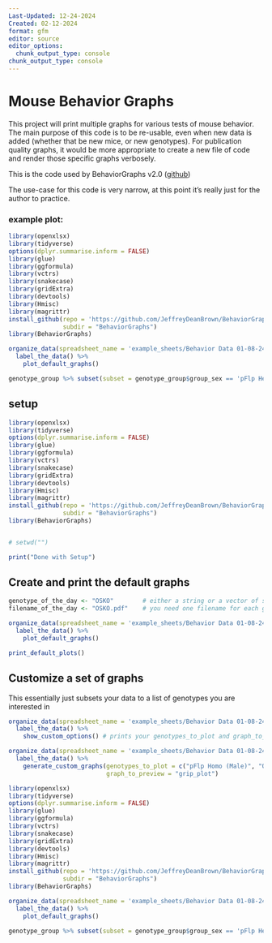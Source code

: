 ```yaml
---
Last-Updated: 12-24-2024
Created: 02-12-2024
format: gfm
editor: source
editor_options:
  chunk_output_type: console
chunk_output_type: console
---
```


# Mouse Behavior Graphs

This project will print multiple graphs for various tests of mouse behavior. The main purpose
of this code is to be re-usable, even when new data is added (whether that be new mice, or 
new genotypes). For publication quality graphs, it would be more appropriate to create a 
new file of code and render those specific graphs verbosely. 

This is the code used by BehaviorGraphs v2.0 ([github](https://github.com/JeffreyDeanBrown/BehaviorGraphs))

The use-case for this code is very narrow, at this point it's really just for the author to practice.

### example plot:

```r
library(openxlsx) 
library(tidyverse)
options(dplyr.summarise.inform = FALSE)
library(glue) 
library(ggformula) 
library(vctrs) 
library(snakecase) 
library(gridExtra)
library(devtools)
library(Hmisc)
library(magrittr)
install_github(repo = 'https://github.com/JeffreyDeanBrown/BehaviorGraphs',
               subdir = "BehaviorGraphs")
library(BehaviorGraphs)

organize_data(spreadsheet_name = 'example_sheets/Behavior Data 01-08-24.xlsx') %>%
  label_the_data() %>%
    plot_default_graphs()

genotype_group %>% subset(subset = genotype_group$group_sex == 'pFlp Hetero (Female)', select = grip_plot) %>% as.list
```

## setup

```r

library(openxlsx) 
library(tidyverse)
options(dplyr.summarise.inform = FALSE)
library(glue) 
library(ggformula) 
library(vctrs) 
library(snakecase) 
library(gridExtra)
library(devtools)
library(Hmisc)
library(magrittr)
install_github(repo = 'https://github.com/JeffreyDeanBrown/BehaviorGraphs',
               subdir = "BehaviorGraphs")
library(BehaviorGraphs)


# setwd("")

print("Done with Setup")

```





## Create and print the default graphs

```r

genotype_of_the_day <- "OSKO"        # either a string or a vector of strings
filename_of_the_day <- "OSKO.pdf"    # you need one filename for each genotype

organize_data(spreadsheet_name = 'example_sheets/Behavior Data 01-08-24.xlsx') %>%
  label_the_data() %>%
    plot_default_graphs()

print_default_plots()

```





## Customize a set of graphs

This essentially just subsets your data to a list of genotypes you are interested in

```r

organize_data(spreadsheet_name = 'example_sheets/Behavior Data 01-08-24.xlsx') %>%
  label_the_data() %>%
    show_custom_options() # prints your genotypes_to_plot and graph_to_preview options

organize_data(spreadsheet_name = 'example_sheets/Behavior Data 01-08-24.xlsx') %>%
  label_the_data() %>%
    generate_custom_graphs(genotypes_to_plot = c("pFlp Homo (Male)", "OSKO Homo wSOD1M (Female)"),
                           graph_to_preview = "grip_plot")

```

```r
library(openxlsx) 
library(tidyverse)
options(dplyr.summarise.inform = FALSE)
library(glue) 
library(ggformula) 
library(vctrs) 
library(snakecase) 
library(gridExtra)
library(devtools)
library(Hmisc)
library(magrittr)
install_github(repo = 'https://github.com/JeffreyDeanBrown/BehaviorGraphs',
               subdir = "BehaviorGraphs")
library(BehaviorGraphs)

organize_data(spreadsheet_name = 'example_sheets/Behavior Data 01-08-24.xlsx') %>%
  label_the_data() %>%
    plot_default_graphs()

genotype_group %>% subset(subset = genotype_group$group_sex == 'pFlp Hetero (Female)', select = grip_plot) %>% as.list
```
